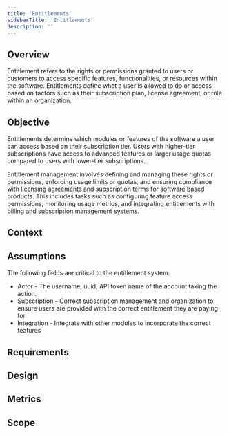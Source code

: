 ```yaml
---
title: 'Entitlements'
sidebarTitle: 'Entitlements'
description: ''
---
```


## Overview
Entitlement refers to the rights or permissions granted to users or customers to access specific features, functionalities, or resources within the software. Entitlements define what a user is allowed to do or access based on factors such as their subscription plan, license agreement, or role within an organization.

## Objective
Entitlements determine which modules or features of the software a user can access based on their subscription tier. 
Users with higher-tier subscriptions have access to advanced features or larger usage quotas compared to users with lower-tier subscriptions.


Entitlement management involves defining and managing these rights or permissions, enforcing usage limits or quotas, and ensuring compliance with licensing agreements and subscription terms for software based products. 
This includes tasks such as configuring feature access permissions, monitoring usage metrics, and integrating entitlements with billing and subscription management systems.
## Context

## Assumptions
The following fields are critical to the entitlement system:
- Actor - The username, uuid, API token name of the account taking the action.
- Subscription - Correct subscription management and organization to ensure users are provided with the correct entitlement they are paying for
- Integration - Integrate with other modules to incorporate the correct features
## Requirements

## Design

## Metrics

## Scope